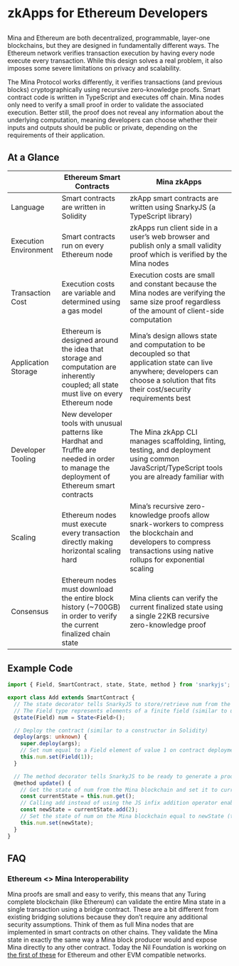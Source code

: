 
# zkApps for Ethereum Developers
## <!-- Prevent formatting next line as part of h1 (is there a better way to do this?) -->

Mina and Ethereum are both decentralized, programmable, layer-one blockchains,
but they are designed in fundamentally different ways. The Ethereum network
verifies transaction execution by having every node execute every transaction.
While this design solves a real problem, it also imposes some severe limitations
on privacy and scalability.

The Mina Protocol works differently, it verifies transactions (and previous
blocks) cryptographically using recursive zero-knowledge proofs. Smart contract
code is written in TypeScript and executes off chain. Mina nodes only need to
verify a small proof in order to validate the associated execution. Better
still, the proof does not reveal any information about the underlying
computation, meaning developers can choose whether their inputs and outputs
should be public or private, depending on the requirements of their application.

## At a Glance

<table>
<thead>
  <tr>
    <th></th>
    <th>Ethereum Smart Contracts</th>
    <th>Mina zkApps</th>
  </tr>
</thead>
<tbody>
  <tr>
    <td>Language</td>
    <td>Smart contracts are written in <span style={{color: '#7d4bbd'}}>Solidity</span></td>
    <td>zkApp smart contracts are written using <span style={{color: '#7d4bbd'}}>SnarkyJS</span> (a <span style={{color: '#7d4bbd'}}>TypeScript</span> library)</td>
  </tr>
  <tr>
    <td>Execution Environment</td>
    <td>Smart contracts run on <span style={{color: '#7d4bbd'}}>every Ethereum node</span></td>
    <td>zkApps run <span style={{color: '#7d4bbd'}}>client side</span> in a user’s web browser and publish only a small validity proof which is verified by the Mina nodes</td>
  </tr>
  <tr>
    <td>Transaction Cost</td>
    <td>Execution costs are variable and determined using a <span style={{color: '#7d4bbd'}}>gas model</span></td>
    <td>Execution costs are <span style={{color: '#7d4bbd'}}>small and constant</span> because the Mina nodes are verifying the same size proof regardless of the amount of client-side computation</td>
  </tr>
  <tr>
    <td>Application Storage</td>
    <td>Ethereum is designed around the idea that storage and computation are inherently coupled; <span style={{color: '#7d4bbd'}}>all state must live on every Ethereum node</span></td>
    <td>Mina’s design allows state and computation to be decoupled so that <span style={{color: '#7d4bbd'}}>application state can live anywhere</span>; developers can choose a solution that fits their cost/security requirements best</td>
  </tr>
  <tr>
    <td>Developer Tooling</td>
    <td>New developer tools with unusual patterns like <span style={{color: '#7d4bbd'}}>Hardhat</span> and <span style={{color: '#7d4bbd'}}>Truffle</span> are needed in order to manage the deployment of Ethereum smart contracts</td>
    <td><span style={{color: '#7d4bbd'}}>The Mina zkApp CLI</span> manages scaffolding, linting, testing, and deployment using common JavaScript/TypeScript tools you are already familiar with</td>
  </tr>
  <tr>
    <td>Scaling</td>
    <td>Ethereum nodes must execute every transaction directly making <span style={{color: '#7d4bbd'}}>horizontal scaling hard</span></td>
    <td>Mina’s recursive zero-knowledge proofs allow snark-workers to compress the blockchain and developers to compress transactions using <span style={{color: '#7d4bbd'}}>native rollups</span> for <span style={{color: '#7d4bbd'}}>exponential scaling</span></td>
  </tr>
  <tr>
    <td>Consensus</td>
    <td>Ethereum nodes must download the entire block history (<span style={{color: '#7d4bbd'}}>~700GB</span>) in order to verify the current finalized chain state </td>
    <td>Mina clients can verify the current finalized state using a single <span style={{color: '#7d4bbd'}}>22KB</span> recursive zero-knowledge proof</td>
  </tr>
</tbody>
</table>

## Example Code

```ts
import { Field, SmartContract, state, State, method } from 'snarkyjs';

export class Add extends SmartContract {
  // The state decorator tells SnarkyJS to store/retrieve num from the Mina blockchain
  // The Field type represents elements of a finite field (similar to uint256 for practical purposes but loops back to 1 after overflowing)
  @state(Field) num = State<Field>();

  // Deploy the contract (similar to a constructor in Solidity)
  deploy(args: unknown) {
    super.deploy(args);
    // Set num equal to a Field element of value 1 on contract deployment
    this.num.set(Field(1));
  }

  // The method decorator tells SnarkyJS to be ready to generate a proof of execution any time this method is called
  @method update() {
    // Get the state of num from the Mina blockchain and set it to currentState
    const currentState = this.num.get();
    // Calling add instead of using the JS infix addition operator enables SnaryJS to prove that the addition is done correctly
    const newState = currentState.add(2);
    // Set the state of num on the Mina blockchain equal to newState (this state update will not happen unless the transaction is accompanied by a valid proof of execution)
    this.num.set(newState);
  }
}
```

## FAQ

### Ethereum &lt;&gt; Mina Interoperability

Mina proofs are small and easy to verify, this means that any Turing complete
blockchain (like Ethereum) can validate the entire Mina state in a single
transaction using a bridge contract. These are a bit different from existing
bridging solutions because they don’t require any additional security
assumptions. Think of them as full Mina nodes that are implemented in smart
contracts on other chains. They validate the Mina state in exactly the same way
a Mina block producer would and expose Mina directly to any other contract.
Today the Nil Foundation is working on [the first of these](https://verify.mina.nil.foundation/walkthrough/index.html) for Ethereum and other
EVM compatible networks.
